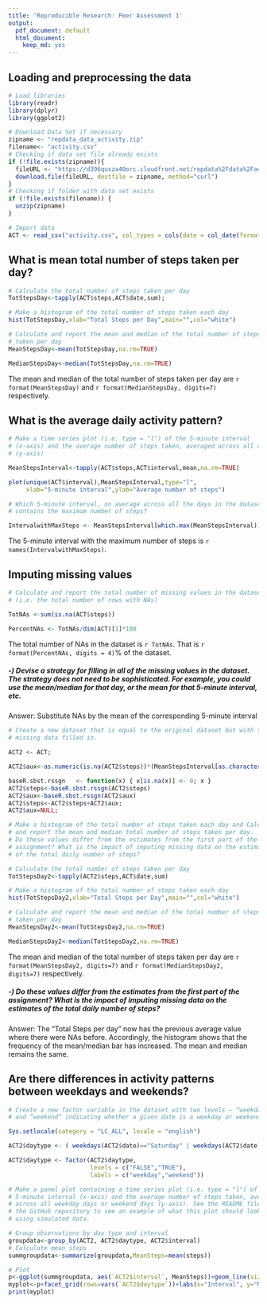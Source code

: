 ---
title: 'Reproducible Research: Peer Assessment 1'
output:
  pdf_document: default
  html_document:
    keep_md: yes
---


## Loading and preprocessing the data

```{r, echo = TRUE}
# Load libraries
library(readr)
library(dplyr)
library(ggplot2)

# Download Data Set if necessary
zipname <- "repdata_data_activity.zip"
filename<- "activity.csv"
# Checking if data set file already exists
if (!file.exists(zipname)){
  fileURL <- "https://d396qusza40orc.cloudfront.net/repdata%2Fdata%2Factivity.zip"
  download.file(fileURL, destfile = zipname, method="curl")
}
# Checking if folder with data set exists
if (!file.exists(filename)) { 
  unzip(zipname) 
}
```

```{r, echo = TRUE}
# Import data
ACT <- read_csv("activity.csv", col_types = cols(date = col_date(format = "%Y-%m-%d")))
```


## What is mean total number of steps taken per day?

```{r, echo = TRUE}
# Calculate the total number of steps taken per day
TotStepsDay<-tapply(ACT$steps,ACT$date,sum);

# Make a histogram of the total number of steps taken each day
hist(TotStepsDay,xlab="Total Steps per Day",main="",col="white")

# Calculate and report the mean and median of the total number of steps 
# taken per day
MeanStepsDay<-mean(TotStepsDay,na.rm=TRUE)

MedianStepsDay<-median(TotStepsDay,na.rm=TRUE)
```

The mean and median of the total number of steps taken per day are `r format(MeanStepsDay)` and `r format(MedianStepsDay, digits=7)` respectively.

## What is the average daily activity pattern?

```{r, echo = TRUE}
# Make a time series plot (i.e. type = "l") of the 5-minute interval 
# (x-axis) and the average number of steps taken, averaged across all days 
# (y-axis)

MeanStepsInterval<-tapply(ACT$steps,ACT$interval,mean,na.rm=TRUE)

plot(unique(ACT$interval),MeanStepsInterval,type="l",
     xlab="5-minute interval",ylab="Average number of steps")

# Which 5-minute interval, on average across all the days in the dataset, 
# contains the maximum number of steps?

IntervalwithMaxSteps <- MeanStepsInterval[which.max(MeanStepsInterval)]
```

The 5-minute interval with the maximum number of steps is `r names(IntervalwithMaxSteps)`.


## Imputing missing values

```{r, echo = TRUE}
# Calculate and report the total number of missing values in the dataset 
# (i.e. the total number of rows with NAs)

TotNAs <-sum(is.na(ACT$steps))

PercentNAs <- TotNAs/dim(ACT)[1]*100
```

The total number of NAs in the dataset is `r TotNAs`. That is `r format(PercentNAs, digits = 4)`% of the dataset.


##### -) Devise a strategy for filling in all of the missing values in the dataset. The strategy does not need to be sophisticated. For example, you could use the mean/median for that day, or the mean for that 5-minute interval, etc.

Answer: Substitute NAs by the mean of the corresponding 5-minute interval

```{r, echo = TRUE}
# Create a new dataset that is equal to the original dataset but with the 
# missing data filled in.

ACT2 <- ACT;

ACT2$aux<-as.numeric(is.na(ACT2$steps))*(MeanStepsInterval[as.character(ACT2$interval)]);

baseR.sbst.rssgn   <- function(x) { x[is.na(x)] <- 0; x }
ACT2$steps<-baseR.sbst.rssgn(ACT2$steps)
ACT2$aux<-baseR.sbst.rssgn(ACT2$aux)
ACT2$steps<-ACT2$steps+ACT2$aux;
ACT2$aux=NULL;

# Make a histogram of the total number of steps taken each day and Calculate
# and report the mean and median total number of steps taken per day. 
# Do these values differ from the estimates from the first part of the 
# assignment? What is the impact of imputing missing data on the estimates 
# of the total daily number of steps?

# Calculate the total number of steps taken per day
TotStepsDay2<-tapply(ACT2$steps,ACT$date,sum)

# Make a histogram of the total number of steps taken each day
hist(TotStepsDay2,xlab="Total Steps per Day",main="",col="white")

# Calculate and report the mean and median of the total number of steps 
# taken per day
MeanStepsDay2<-mean(TotStepsDay2,na.rm=TRUE)

MedianStepsDay2<-median(TotStepsDay2,na.rm=TRUE)
```

The mean and median of the total number of steps taken per day are `r format(MeanStepsDay2, digits=7)` and `r format(MedianStepsDay2, digits=7)` respectively.

##### -) Do these values differ from the estimates from the first part of the assignment? What is the impact of imputing missing data on the estimates of the total daily number of steps?

Answer: The "Total Steps per day" now has the previous average value where there were NAs before. Accordingly, the histogram shows that the frequency of the mean/median bar has increased. The mean and median remains the same.

## Are there differences in activity patterns between weekdays and weekends?

```{r, echo = TRUE}
# Create a new factor variable in the dataset with two levels – “weekday” 
# and “weekend” indicating whether a given date is a weekday or weekend day.

Sys.setlocale(category = "LC_ALL", locale = "english")

ACT2$daytype <- ( weekdays(ACT2$date)=="Saturday" | weekdays(ACT2$date)=="Sunday" )

ACT2$daytype <- factor(ACT2$daytype,
                       levels = c("FALSE","TRUE"),
                       labels = c("weekday","weekend"))

# Make a panel plot containing a time series plot (i.e. type = "l") of the 
# 5-minute interval (x-axis) and the average number of steps taken, averaged
# across all weekday days or weekend days (y-axis). See the README file in 
# the GitHub repository to see an example of what this plot should look like
# using simulated data.

# Group observations by day type and interval
groupdata<-group_by(ACT2, ACT2$daytype, ACT2$interval)
# Calculate mean steps
summgroupdata<-summarize(groupdata,MeanSteps=mean(steps))

# Plot
p<-ggplot(summgroupdata, aes(`ACT2$interval`, MeanSteps))+geom_line(size=.5)
myplot<-p+facet_grid(rows=vars(`ACT2$daytype`))+labs(x="Interval", y="Number of steps")
print(myplot)
```
